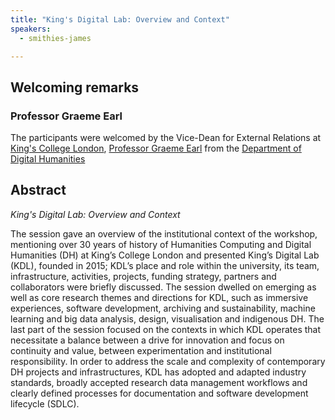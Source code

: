 ```yaml
---
title: "King's Digital Lab: Overview and Context"
speakers:
  - smithies-james

---
```

## Welcoming remarks

### Professor Graeme Earl

The participants were welcomed by the Vice-Dean for External Relations at [King's College London](https://www.kcl.ac.uk/), [Professor Graeme Earl](https://www.kcl.ac.uk/people/professor-graeme-earl) from the [Department of Digital Humanities](https://www.kcl.ac.uk/ddh)

## Abstract

_King's Digital Lab: Overview and Context_

The session gave an overview of the institutional context of the workshop, mentioning over 30 years of history of Humanities Computing and Digital Humanities (DH) at King’s College London and presented King’s Digital Lab (KDL), founded in 2015; KDL’s place and role within the university, its team, infrastructure, activities, projects, funding strategy, partners and collaborators were briefly discussed. The session dwelled on emerging as well as core research themes and directions for KDL, such as immersive experiences, software development, archiving and sustainability, machine learning and big data analysis, design, visualisation and indigenous DH. The last part of the session focused on the contexts in which KDL operates that necessitate a balance between a drive for innovation and focus on continuity and value, between experimentation and institutional responsibility. In order to address the scale and complexity of contemporary DH projects and infrastructures, KDL has adopted and adapted industry standards, broadly accepted research data management workflows and clearly defined processes for documentation and software development lifecycle (SDLC).

<Download url="downloads/1.1-Intro_KDL.pdf" />
<Speakers>

<Speaker speaker="smithies-james">

</Speaker>

</Speakers>
